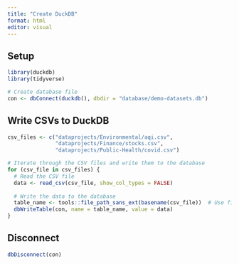 ```yaml
---
title: "Create DuckDB"
format: html
editor: visual
---
```


## Setup

```r
library(duckdb)
library(tidyverse)

# Create database file
con <- dbConnect(duckdb(), dbdir = "database/demo-datasets.db")
```

## Write CSVs to DuckDB

```r
csv_files <- c("dataprojects/Environmental/aqi.csv",
               "dataprojects/Finance/stocks.csv",
               "dataprojects/Public-Health/covid.csv")

# Iterate through the CSV files and write them to the database
for (csv_file in csv_files) {
  # Read the CSV file
  data <- read_csv(csv_file, show_col_types = FALSE)
  
  # Write the data to the database
  table_name <- tools::file_path_sans_ext(basename(csv_file))  # Use file name as the table name
  dbWriteTable(con, name = table_name, value = data)
}
```

## Disconnect

```r
dbDisconnect(con)
```
